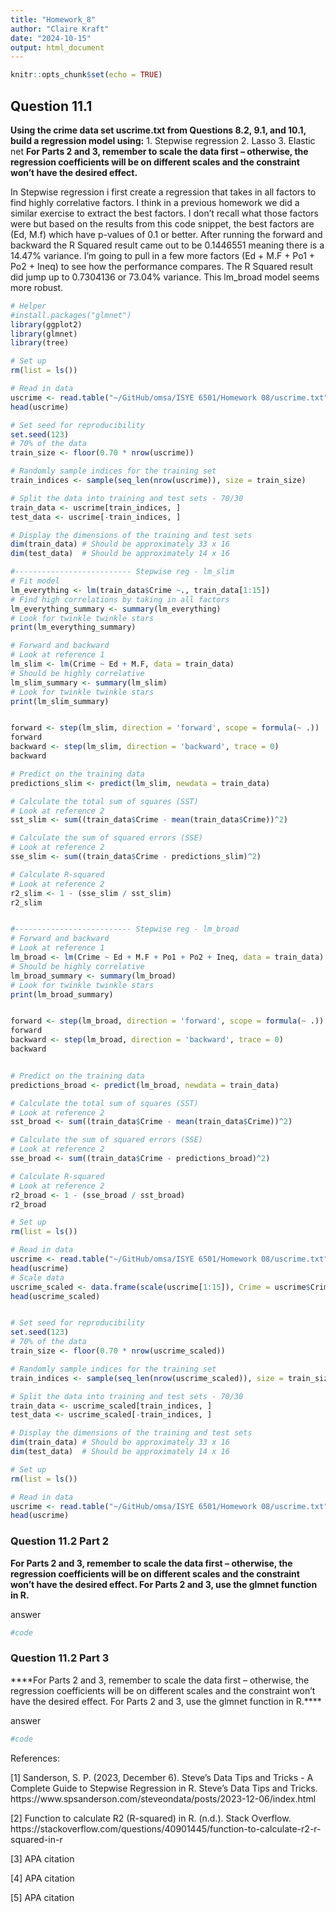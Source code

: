 ```yaml
---
title: "Homework_8"
author: "Claire Kraft"
date: "2024-10-15"
output: html_document
---
```


```r
knitr::opts_chunk$set(echo = TRUE)
```

## Question 11.1
**Using the crime data set uscrime.txt from Questions 8.2, 9.1, and 10.1, build a regression model using:**
  1. Stepwise regression
  2. Lasso
  3. Elastic net
**For Parts 2 and 3, remember to scale the data first – otherwise, the regression coefficients will be on different scales and the constraint won’t have the desired effect.**

In Stepwise regression i first create a regression that takes in all factors to find highly correlative factors. I think in a previous homework we did a similar exercise to extract the best factors. I don't recall what those factors were but based on the results from this code snippet, the best factors are (Ed, M.f) which have p-values of 0.1 or better. After running the forward and backward the R Squared result came out to be 0.1446551 meaning there is a 14.47% variance. I'm going to pull in a few more factors (Ed + M.F + Po1 + Po2 + Ineq) to see how the performance compares. The R Squared result did jump up to 0.7304136 or 73.04% variance. This lm_broad model seems more robust.

```r
# Helper 
#install.packages("glmnet")
library(ggplot2)
library(glmnet)
library(tree)
```


```r
# Set up
rm(list = ls())

# Read in data
uscrime <- read.table("~/GitHub/omsa/ISYE 6501/Homework 08/uscrime.txt", stringsAsFactors = FALSE, header = TRUE)
head(uscrime)

# Set seed for reproducibility
set.seed(123)
# 70% of the data
train_size <- floor(0.70 * nrow(uscrime))

# Randomly sample indices for the training set
train_indices <- sample(seq_len(nrow(uscrime)), size = train_size)

# Split the data into training and test sets - 70/30
train_data <- uscrime[train_indices, ]
test_data <- uscrime[-train_indices, ]

# Display the dimensions of the training and test sets
dim(train_data) # Should be approximately 33 x 16
dim(test_data)  # Should be approximately 14 x 16

#-------------------------- Stepwise reg - lm_slim
# Fit model
lm_everything <- lm(train_data$Crime ~., train_data[1:15])
# Find high correlations by taking in all factors
lm_everything_summary <- summary(lm_everything)
# Look for twinkle twinkle stars
print(lm_everything_summary)

# Forward and backward
# Look at reference 1
lm_slim <- lm(Crime ~ Ed + M.F, data = train_data)
# Should be highly correlative
lm_slim_summary <- summary(lm_slim)
# Look for twinkle twinkle stars
print(lm_slim_summary)


forward <- step(lm_slim, direction = 'forward', scope = formula(~ .))
forward
backward <- step(lm_slim, direction = 'backward', trace = 0)
backward

# Predict on the training data
predictions_slim <- predict(lm_slim, newdata = train_data)

# Calculate the total sum of squares (SST)
# Look at reference 2
sst_slim <- sum((train_data$Crime - mean(train_data$Crime))^2)

# Calculate the sum of squared errors (SSE)
# Look at reference 2
sse_slim <- sum((train_data$Crime - predictions_slim)^2)

# Calculate R-squared
# Look at reference 2
r2_slim <- 1 - (sse_slim / sst_slim)
r2_slim


#-------------------------- Stepwise reg - lm_broad
# Forward and backward
# Look at reference 1
lm_broad <- lm(Crime ~ Ed + M.F + Po1 + Po2 + Ineq, data = train_data)
# Should be highly correlative
lm_broad_summary <- summary(lm_broad)
# Look for twinkle twinkle stars
print(lm_broad_summary)


forward <- step(lm_broad, direction = 'forward', scope = formula(~ .))
forward
backward <- step(lm_broad, direction = 'backward', trace = 0)
backward


# Predict on the training data
predictions_broad <- predict(lm_broad, newdata = train_data)

# Calculate the total sum of squares (SST)
# Look at reference 2
sst_broad <- sum((train_data$Crime - mean(train_data$Crime))^2)

# Calculate the sum of squared errors (SSE)
# Look at reference 2
sse_broad <- sum((train_data$Crime - predictions_broad)^2)

# Calculate R-squared
# Look at reference 2
r2_broad <- 1 - (sse_broad / sst_broad)
r2_broad
```



```r
# Set up
rm(list = ls())

# Read in data
uscrime <- read.table("~/GitHub/omsa/ISYE 6501/Homework 08/uscrime.txt", stringsAsFactors = FALSE, header = TRUE)
head(uscrime)
# Scale data
uscrime_scaled <- data.frame(scale(uscrime[1:15]), Crime = uscrime$Crime)
head(uscrime_scaled)


# Set seed for reproducibility
set.seed(123)
# 70% of the data
train_size <- floor(0.70 * nrow(uscrime_scaled))

# Randomly sample indices for the training set
train_indices <- sample(seq_len(nrow(uscrime_scaled)), size = train_size)

# Split the data into training and test sets - 70/30
train_data <- uscrime_scaled[train_indices, ]
test_data <- uscrime_scaled[-train_indices, ]

# Display the dimensions of the training and test sets
dim(train_data) # Should be approximately 33 x 16
dim(test_data)  # Should be approximately 14 x 16

```

```r
# Set up
rm(list = ls())

# Read in data
uscrime <- read.table("~/GitHub/omsa/ISYE 6501/Homework 08/uscrime.txt", stringsAsFactors = FALSE, header = TRUE)
head(uscrime)
```

### Question 11.2 Part 2
**For Parts 2 and 3, remember to scale the data first – otherwise, the regression coefficients will be on different scales and the constraint won’t have the desired effect. For Parts 2 and 3, use the glmnet function in R.**

answer
```r
#code
```

### Question 11.2 Part 3
****For Parts 2 and 3, remember to scale the data first – otherwise, the regression coefficients will be on different scales and the constraint won’t have the desired effect. For Parts 2 and 3, use the glmnet function in R.****

answer
```r
#code
```



References:

[1] Sanderson, S. P. (2023, December 6). Steve’s Data Tips and Tricks - A Complete Guide to Stepwise Regression in R. Steve’s Data Tips and Tricks. https://www.spsanderson.com/steveondata/posts/2023-12-06/index.html

[2] Function to calculate R2 (R-squared) in R. (n.d.). Stack Overflow. https://stackoverflow.com/questions/40901445/function-to-calculate-r2-r-squared-in-r

[3] APA citation

[4] APA citation

[5] APA citation
